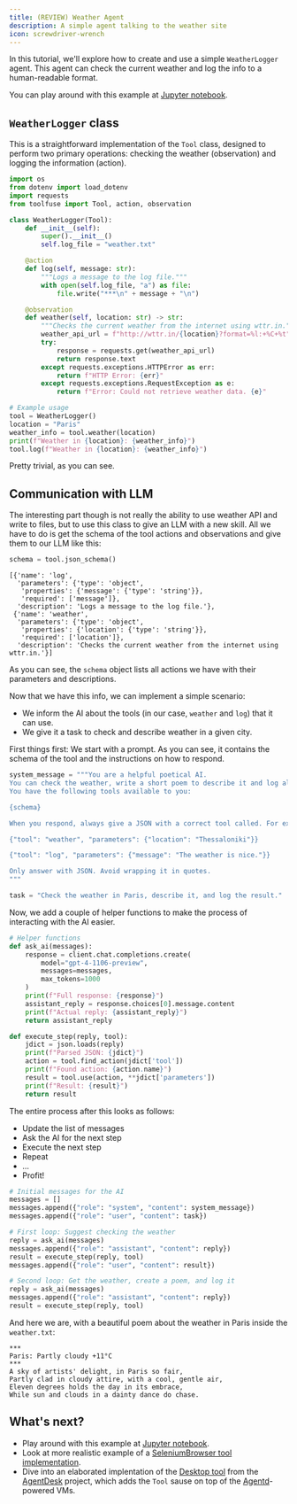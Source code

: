```yaml
---
title: (REVIEW) Weather Agent
description: A simple agent talking to the weather site
icon: screwdriver-wrench
---
```


In this tutorial, we'll explore how to create and use a simple `WeatherLogger` agent. This agent can check the current weather and log the info to a human-readable format. 

You can play around with this example at [Jupyter notebook](https://github.com/agentsea/toolfuse/blob/main/examples/weather/demo.ipynb).

## `WeatherLogger` class

This is a straightforward implementation of the `Tool` class, designed to perform two primary operations: checking the weather (observation) and logging the information (action). 

```python
import os
from dotenv import load_dotenv
import requests
from toolfuse import Tool, action, observation

class WeatherLogger(Tool):
    def __init__(self):
        super().__init__()
        self.log_file = "weather.txt"

    @action
    def log(self, message: str):
        """Logs a message to the log file."""
        with open(self.log_file, "a") as file:
            file.write("***\n" + message + "\n")

    @observation
    def weather(self, location: str) -> str:
        """Checks the current weather from the internet using wttr.in."""
        weather_api_url = f"http://wttr.in/{location}?format=%l:+%C+%t"
        try:
            response = requests.get(weather_api_url)
            return response.text
        except requests.exceptions.HTTPError as err:
            return f"HTTP Error: {err}"
        except requests.exceptions.RequestException as e:
            return f"Error: Could not retrieve weather data. {e}"

# Example usage
tool = WeatherLogger()
location = "Paris"
weather_info = tool.weather(location)
print(f"Weather in {location}: {weather_info}")
tool.log(f"Weather in {location}: {weather_info}")
```

Pretty trivial, as you can see.

## Communication with LLM

The interesting part though is not really the ability to use weather API and write to files, but to use this class to give an LLM with a new skill. All we have to do is get the schema of the tool actions and observations and give them to our LLM like this: 

```python
schema = tool.json_schema()
```

```
[{'name': 'log',
  'parameters': {'type': 'object',
   'properties': {'message': {'type': 'string'}},
   'required': ['message']},
  'description': 'Logs a message to the log file.'},
 {'name': 'weather',
  'parameters': {'type': 'object',
   'properties': {'location': {'type': 'string'}},
   'required': ['location']},
  'description': 'Checks the current weather from the internet using wttr.in.'}]
```

As you can see, the `schema` object lists all actions we have with their parameters and descriptions. 

Now that we have this info, we can implement a simple scenario:

* We inform the AI about the tools (in our case, `weather` and `log`) that it can use.
* We give it a task to check and describe weather in a given city.

First things first: We start with a prompt. As you can see, it contains the schema of the tool and the instructions on how to respond.

```python
system_message = """You are a helpful poetical AI. 
You can check the weather, write a short poem to describe it and log all of that. 
You have the following tools available to you: 

{schema}

When you respond, always give a JSON with a correct tool called. For example:

{"tool": "weather", "parameters": {"location": "Thessaloniki"}}

{"tool": "log", "parameters": {"message": "The weather is nice."}}

Only answer with JSON. Avoid wrapping it in quotes.
"""

task = "Check the weather in Paris, describe it, and log the result."
```

Now, we add a couple of helper functions to make the process of interacting with the AI easier.

```python
# Helper functions
def ask_ai(messages):
    response = client.chat.completions.create(
        model="gpt-4-1106-preview",
        messages=messages,
        max_tokens=1000
    )
    print(f"Full response: {response}")
    assistant_reply = response.choices[0].message.content
    print(f"Actual reply: {assistant_reply}")
    return assistant_reply

def execute_step(reply, tool):
    jdict = json.loads(reply)
    print(f"Parsed JSON: {jdict}")
    action = tool.find_action(jdict['tool'])
    print(f"Found action: {action.name}")
    result = tool.use(action, **jdict['parameters'])
    print(f"Result: {result}")
    return result
```

The entire process after this looks as follows:

* Update the list of messages
* Ask the AI for the next step
* Execute the next step
* Repeat
* ...
* Profit!

```python
# Initial messages for the AI
messages = []
messages.append({"role": "system", "content": system_message})
messages.append({"role": "user", "content": task})

# First loop: Suggest checking the weather
reply = ask_ai(messages)
messages.append({"role": "assistant", "content": reply})
result = execute_step(reply, tool)
messages.append({"role": "user", "content": result})

# Second loop: Get the weather, create a poem, and log it
reply = ask_ai(messages)
messages.append({"role": "assistant", "content": reply})
result = execute_step(reply, tool)
```

And here we are, with a beautiful poem about the weather in Paris inside the `weather.txt`:

```
***
Paris: Partly cloudy +11°C
***
A sky of artists' delight, in Paris so fair,
Partly clad in cloudy attire, with a cool, gentle air,
Eleven degrees holds the day in its embrace,
While sun and clouds in a dainty dance do chase.
```

## What's next?

* Play around with this example at [Jupyter notebook](https://github.com/agentsea/toolfuse/blob/main/examples/weather/demo.ipynb).
* Look at more realistic example of a [SeleniumBrowser tool implementation](https://github.com/agentsea/toolfuse/blob/main/examples/selenium/tool.py).
* Dive into an elaborated implentation of the [Desktop tool](https://github.com/agentsea/agentdesk/blob/main/agentdesk/tool.py) from the [AgentDesk](https://github.com/agentsea/agentdesk) project, which adds the `Tool` sause on top of the [Agentd](https://github.com/agentsea/agentd)-powered VMs.

